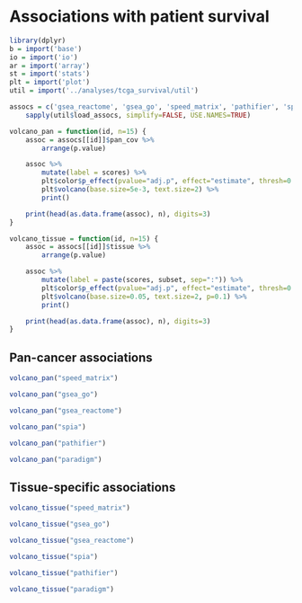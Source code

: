 # Associations with patient survival

```r
library(dplyr)
b = import('base')
io = import('io')
ar = import('array')
st = import('stats')
plt = import('plot')
util = import('../analyses/tcga_survival/util')

assocs = c('gsea_reactome', 'gsea_go', 'speed_matrix', 'pathifier', 'spia', 'paradigm') %>%
    sapply(util$load_assocs, simplify=FALSE, USE.NAMES=TRUE)

volcano_pan = function(id, n=15) {
    assoc = assocs[[id]]$pan_cov %>%
        arrange(p.value)

    assoc %>%
        mutate(label = scores) %>%
        plt$color$p_effect(pvalue="adj.p", effect="estimate", thresh=0.05, dir=-1) %>%
        plt$volcano(base.size=5e-3, text.size=2) %>%
        print()

    print(head(as.data.frame(assoc), n), digits=3)
}

volcano_tissue = function(id, n=15) {
    assoc = assocs[[id]]$tissue %>%
        arrange(p.value)

    assoc %>%
        mutate(label = paste(scores, subset, sep=":")) %>%
        plt$color$p_effect(pvalue="adj.p", effect="estimate", thresh=0.1, dir=-1) %>%
        plt$volcano(base.size=0.05, text.size=2, p=0.1) %>%
        print()

    print(head(as.data.frame(assoc), n), digits=3)
}
```

## Pan-cancer associations

```r
volcano_pan("speed_matrix")
```

```r
volcano_pan("gsea_go")
```

```r
volcano_pan("gsea_reactome")
```

```r
volcano_pan("spia")
```

```r
volcano_pan("pathifier")
```

```r
volcano_pan("paradigm")
```

## Tissue-specific associations

```r
volcano_tissue("speed_matrix")
```

```r
volcano_tissue("gsea_go")
```

```r
volcano_tissue("gsea_reactome")
```

```r
volcano_tissue("spia")
```

```r
volcano_tissue("pathifier")
```

```r
volcano_tissue("paradigm")
```
